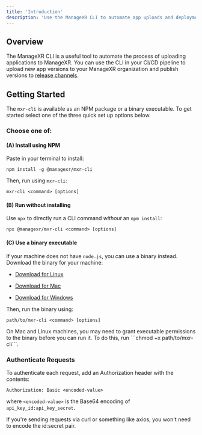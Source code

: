 ```yaml
---
title: 'Introduction'
description: 'Use the ManageXR CLI to automate app uploads and deployments'
---
```


## Overview

The ManageXR CLI is a useful tool to automate the process of uploading applications to ManageXR. You can use the CLI in your CI/CD pipeline to upload new app versions to your ManageXR organization and publish versions to [release channels](https://help.managexr.com/en/articles/5518816-release-channels).

## Getting Started
The `mxr-cli` is available as an NPM package or a binary executable. To get started select one of the three quick set up options below.
### Choose one of:
#### (A) Install using NPM 
Paste in your terminal to install:
``` 
npm install -g @managexr/mxr-cli
```
Then, run using `mxr-cli`:
``` 
mxr-cli <command> [options]
```

#### (B) Run without installing
Use `npx` to directly run a CLI command _without_ an `npm install`:
``` 
npx @managexr/mxr-cli <command> [options]
``` 
#### (C) Use a binary executable
If your machine does not have `node.js`, you can use a binary instead. Download the binary for your machine:
- [Download for Linux](https://mighty-platform-prod.appspot.com/cli/download?os=linux)

- [Download for Mac](https://mighty-platform-prod.appspot.com/cli/download?os=mac)

- [Download for Windows](https://mighty-platform-prod.appspot.com/cli/download?os=win)

Then, run the binary using:
``` 
path/to/mxr-cli <command> [options]
```

<Note>
On Mac and Linux machines, you may need to grant executable permissions to the binary before you can run it. To do this, run ```chmod +x path/to/mxr-cli```.
</Note>

### Authenticate Requests

To authenticate each request, add an Authorization header with the contents:

```
Authorization: Basic <encoded-value>
```
where `<encoded-value>` is the Base64 encoding of `api_key_id:api_key_secret`. 

If you're sending requests via curl or something like axios, you won't need to encode the id:secret pair.

